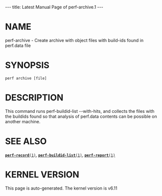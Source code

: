 ---
title: Latest Manual Page of perf-archive.1
---


= NAME =

perf-archive - Create archive with object files with build-ids found in perf.data file

= SYNOPSIS =

<pre>perf archive [file]</pre>
= DESCRIPTION =

This command runs perf-buildid-list --with-hits, and collects the files with the buildids found so that analysis of perf.data contents can be possible on another machine.

= SEE ALSO =

[[Latest Manual Page of perf-record.1|<tt>'''perf-record'''(1)</tt>]], [[Latest Manual Page of perf-buildid-list.1|<tt>'''perf-buildid-list'''(1)</tt>]], [[Latest Manual Page of perf-report.1|<tt>'''perf-report'''(1)</tt>]]


= KERNEL VERSION =

This page is auto-generated.  The kernel version is v6.11
